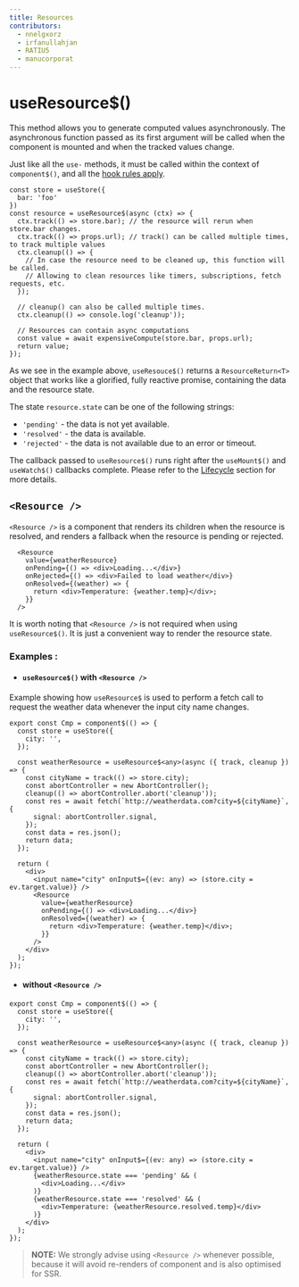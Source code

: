 ```yaml
---
title: Resources
contributors:
  - nnelgxorz
  - irfanullahjan
  - RATIU5
  - manucorporat
---
```


# useResource$()

This method allows you to generate computed values asynchronously. The asynchronous function passed as its first argument will be called when the component is mounted and when the tracked values change.

Just like all the `use-` methods, it must be called within the context of `component$()`, and all the [hook rules apply](../../../docs/components/lifecycle/index.mdx#rules).

```tsx
const store = useStore({
  bar: 'foo'
})
const resource = useResource$(async (ctx) => {
  ctx.track(() => store.bar); // the resource will rerun when store.bar changes.
  ctx.track(() => props.url); // track() can be called multiple times, to track multiple values
  ctx.cleanup(() => {
    // In case the resource need to be cleaned up, this function will be called.
    // Allowing to clean resources like timers, subscriptions, fetch requests, etc.
  });

  // cleanup() can also be called multiple times.
  ctx.cleanup(() => console.log('cleanup'));

  // Resources can contain async computations
  const value = await expensiveCompute(store.bar, props.url);
  return value;
});
```

As we see in the example above, `useResouce$()` returns a `ResourceReturn<T>` object that works like a glorified, fully reactive promise, containing the data and the resource state.

The state `resource.state` can be one of the following strings:

- `'pending'` - the data is not yet available.
- `'resolved'` - the data is available.
- `'rejected'` - the data is not available due to an error or timeout.

The callback passed to `useResource$()` runs right after the `useMount$()` and `useWatch$()` callbacks complete. Please refer to the [Lifecycle](../lifecycle/index.mdx) section for more details.

## `<Resource />`

`<Resource />` is a component that renders its children when the resource is resolved, and renders a fallback when the resource is pending or rejected.

```tsx
  <Resource
    value={weatherResource}
    onPending={() => <div>Loading...</div>}
    onRejected={() => <div>Failed to load weather</div>}
    onResolved={(weather) => {
      return <div>Temperature: {weather.temp}</div>;
    }}
  />
```

It is worth noting that `<Resource />` is not required when using `useResource$()`. It is just a convenient way to render the resource state.

### Examples :
- #### `useResource$()` with `<Resource />`

Example showing how `useResource$` is used to perform a fetch call to request the weather data whenever the input city name changes.

```tsx
export const Cmp = component$(() => {
  const store = useStore({
    city: '',
  });

  const weatherResource = useResource$<any>(async ({ track, cleanup }) => {
    const cityName = track(() => store.city);
    const abortController = new AbortController();
    cleanup(() => abortController.abort('cleanup'));
    const res = await fetch(`http://weatherdata.com?city=${cityName}`, {
      signal: abortController.signal,
    });
    const data = res.json();
    return data;
  });

  return (
    <div>
      <input name="city" onInput$={(ev: any) => (store.city = ev.target.value)} />
      <Resource
        value={weatherResource}
        onPending={() => <div>Loading...</div>}
        onResolved={(weather) => {
          return <div>Temperature: {weather.temp}</div>;
        }}
      />
    </div>
  );
});
```

- #### without `<Resource />`

```tsx
export const Cmp = component$(() => {
  const store = useStore({
    city: '',
  });

  const weatherResource = useResource$<any>(async ({ track, cleanup }) => {
    const cityName = track(() => store.city);
    const abortController = new AbortController();
    cleanup(() => abortController.abort('cleanup'));
    const res = await fetch(`http://weatherdata.com?city=${cityName}`, {
      signal: abortController.signal,
    });
    const data = res.json();
    return data;
  });

  return (
    <div>
      <input name="city" onInput$={(ev: any) => (store.city = ev.target.value)} />
      {weatherResource.state === 'pending' && (
        <div>Loading...</div>
      )}
      {weatherResource.state === 'resolved' && (
        <div>Temperature: {weatherResource.resolved.temp}</div>
      )}
    </div>
  );
});
```

> **NOTE:**
> We strongly advise using `<Resource />` whenever possible, because it will avoid re-renders of component and is also optimised for SSR.
